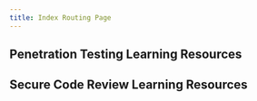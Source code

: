 ```yaml
---
title: Index Routing Page
---
```



## Penetration Testing Learning Resources

<CardGrid stagger>

<LinkCard
  title="Installing VirtualBox and Pentest Distro"
  description="Learn how to install VirtualBox and Linux distribution for penetration testing"
  href="/guides/pentest/installing-vm"
/>

<LinkCard
  title="Getting Started"
  description="Get familiar with linux, web applications and risk matrix"
  href="/guides/pentest/getting-started"
/>

<LinkCard
  title="Burp Suite"
  description="Get familiar with Burp Suite"
  href="/guides/pentest/burp-suite"
/>

<LinkCard
  title="Practice & Additional Resources"
  description="Practice paths, additional resource and roadmanps for cyber security"
  href="/guides/pentest/practice-additional-resources"
/>

</CardGrid>

## Secure Code Review Learning Resources

<CardGrid stagger>
  <LinkCard title="Authoring Markdown" href="/guides/authoring-content/" />
  <LinkCard title="Components" href="/guides/components/" />

</CardGrid>